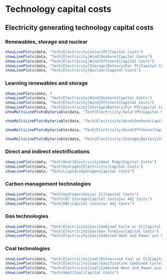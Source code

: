 # Technology capital costs

## Electricity generating technology capital costs
### Renewables, storage and nuclear
```r
showLinePlots(data, "Tech|Electricity|Solar|PV|Capital Costs")
showLinePlots(data, "Tech|Electricity|Wind|Onshore|Capital Costs")
showLinePlots(data, "Tech|Electricity|Wind|Offshore|Capital Costs")
showLinePlots(data, "Tech|Electricity|Storage|Battery|For PV|Capital Costs")
showLinePlots(data, "Tech|Electricity|Nuclear|Capital Costs")
```

### Learning renewables and storage
```r
showLinePlots(data, )
showLinePlots(data, "Tech|Electricity|Wind|Onshore|Capital Costs")
showLinePlots(data, "Tech|Electricity|Wind|Offshore|Capital Costs")
showLinePlots(data, "Tech|Electricity|Storage|Battery|For PV|Capital Costs")
showMultiLinePlotsByVariable(data, "Tech|Electricity|Solar|PV|Capital Costs", "Cumulative Cap|Electricity|Solar", scales = "fixed")

showMultiLinePlotsByVariable(data, "Tech|Electricity|Wind|Onshore|Capital Costs", "Cumulative Cap|Electricity|Wind|Onshore", scales = "fixed", showHistorical = FALSE)

showMultiLinePlotsByVariable(data, "Tech|Electricity|Wind|Offshore|Capital Costs", "Cumulative Cap|Electricity|Wind|Offshore", scales = "fixed", showHistorical = FALSE)

showMultiLinePlotsByVariable(data, "Tech|Electricity|Storage|Battery|For PV|Capital Costs", "Cumulative Cap|Electricity|Storage|Battery|For PV", scales = "fixed", showHistorical = FALSE)
```

### Direct and indirect electrifications
```r
showLinePlots(data, "Tech|Heat|Electricity|Heat Pump|Capital Costs")
showLinePlots(data, "Tech|Hydrogen|Electricity|Capital Costs")
showLinePlots(data, "Tech|Liquids|Hydrogen|Capital Costs")
```

### Carbon management technologies
```r
showLinePlots(data, "Tech|Hydrogen|Gas|w/ CC|Capital Costs")
showLinePlots(data, "Tech|CO2 Storage|Capital Costs|w/ Adj Costs")
showLinePlots(data, "Tech|DAC|Capital Costs|w/ Adj Costs")
```


### Gas technologies
```r
showLinePlots(data, "Tech|Electricity|Gas|Combined Cycle w/ CC|Capital Costs")
showLinePlots(data, "Tech|Electricity|Gas|Gas Turbine|Capital Costs")
showLinePlots(data, "Tech|Electricity|Gas|Combined Heat and Power w/o CC|Capital Costs")
```


### Coal technologies
```r
showLinePlots(data, "Tech|Electricity|Coal|Pulverised Coal w/ CC|Capital Costs")
showLinePlots(data, "Tech|Electricity|Coal|Gasification Combined Cycle w/o CC|Capital Costs")
showLinePlots(data, "Tech|Electricity|Coal|Combined Heat and Power w/o CC|Capital Costs")
showLinePlots(data, "Tech|Heat|Coal|Capital Costs")
```


